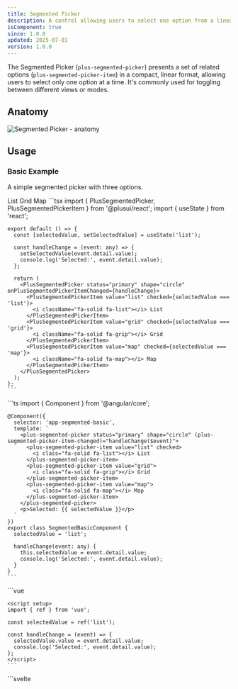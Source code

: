 ```yaml
---
title: Segmented Picker
description: A control allowing users to select one option from a linear set, often used for view switching.
isComponent: true
since: 1.0.0
updated: 2025-07-01
version: 1.0.0
---
```




The Segmented Picker (`plus-segmented-picker`) presents a set of related options (`plus-segmented-picker-item`) in a compact, linear format, allowing users to select only one option at a time. It's commonly used for toggling between different views or modes.

## Anatomy

<Image src={anatomy} alt="Segmented Picker - anatomy" />

## Usage

### Basic Example

A simple segmented picker with three options.

<CodePreview autoGeneration={false}>
  <plus-segmented-picker status="primary" shape="circle">
    <plus-segmented-picker-item value="list" checked>
      <i class="fa-solid fa-list"></i> List
    </plus-segmented-picker-item>
    <plus-segmented-picker-item value="grid">
      <i class="fa-solid fa-grip"></i> Grid
    </plus-segmented-picker-item>
    <plus-segmented-picker-item value="map">
      <i class="fa-solid fa-map"></i> Map
    </plus-segmented-picker-item>
  </plus-segmented-picker>

  <Fragment slot="react">
    ```tsx
    import { PlusSegmentedPicker, PlusSegmentedPickerItem } from '@plusui/react';
    import { useState } from 'react';

    export default () => {
      const [selectedValue, setSelectedValue] = useState('list');

      const handleChange = (event: any) => {
        setSelectedValue(event.detail.value);
        console.log('Selected:', event.detail.value);
      };

      return (
        <PlusSegmentedPicker status="primary" shape="circle" onPlusSegmentedPickerItemChanged={handleChange}>
          <PlusSegmentedPickerItem value="list" checked={selectedValue === 'list'}>
            <i className="fa-solid fa-list"></i> List
          </PlusSegmentedPickerItem>
          <PlusSegmentedPickerItem value="grid" checked={selectedValue === 'grid'}>
            <i className="fa-solid fa-grip"></i> Grid
          </PlusSegmentedPickerItem>
          <PlusSegmentedPickerItem value="map" checked={selectedValue === 'map'}>
            <i className="fa-solid fa-map"></i> Map
          </PlusSegmentedPickerItem>
        </PlusSegmentedPicker>
      );
    };
    ```
  </Fragment>

  <Fragment slot="angular">
    ```ts
    import { Component } from '@angular/core';

    @Component({
      selector: 'app-segmented-basic',
      template: `
        <plus-segmented-picker status="primary" shape="circle" (plus-segmented-picker-item-changed)="handleChange($event)">
          <plus-segmented-picker-item value="list" checked>
            <i class="fa-solid fa-list"></i> List
          </plus-segmented-picker-item>
          <plus-segmented-picker-item value="grid">
            <i class="fa-solid fa-grip"></i> Grid
          </plus-segmented-picker-item>
          <plus-segmented-picker-item value="map">
            <i class="fa-solid fa-map"></i> Map
          </plus-segmented-picker-item>
        </plus-segmented-picker>
        <p>Selected: {{ selectedValue }}</p>
      `
    })
    export class SegmentedBasicComponent {
      selectedValue = 'list';

      handleChange(event: any) {
        this.selectedValue = event.detail.value;
        console.log('Selected:', event.detail.value);
      }
    }
    ```
  </Fragment>

  <Fragment slot="vue">
    ```vue
    <template>
      <plus-segmented-picker status="primary" shape="circle" @plus-segmented-picker-item-changed="handleChange">
        <plus-segmented-picker-item value="list" :checked="selectedValue === 'list'">
          <i class="fa-solid fa-list"></i> List
        </plus-segmented-picker-item>
        <plus-segmented-picker-item value="grid" :checked="selectedValue === 'grid'">
          <i class="fa-solid fa-grip"></i> Grid
        </plus-segmented-picker-item>
        <plus-segmented-picker-item value="map" :checked="selectedValue === 'map'">
          <i class="fa-solid fa-map"></i> Map
        </plus-segmented-picker-item>
      </plus-segmented-picker>
      <p>Selected: {{ selectedValue }}</p>
    </template>

    <script setup>
    import { ref } from 'vue';

    const selectedValue = ref('list');

    const handleChange = (event) => {
      selectedValue.value = event.detail.value;
      console.log('Selected:', event.detail.value);
    };
    </script>
    ```
  </Fragment>

  <Fragment slot="svelte">
    ```svelte
    <script>
      let selectedValue = 'list';

      function handleChange(event) {
        selectedValue = event.detail.value;
        console.log('Selected:', event.detail.value);
      }
    </script>

    <plus-segmented-picker status="primary" shape="circle" on:plus-segmented-picker-item-changed={handleChange}>
      <plus-segmented-picker-item value="list" checked={selectedValue === 'list'}>
        <i class="fa-solid fa-list"></i> List
      </plus-segmented-picker-item>
      <plus-segmented-picker-item value="grid" checked={selectedValue === 'grid'}>
        <i class="fa-solid fa-grip"></i> Grid
      </plus-segmented-picker-item>
      <plus-segmented-picker-item value="map" checked={selectedValue === 'map'}>
        <i class="fa-solid fa-map"></i> Map
      </plus-segmented-picker-item>
    </plus-segmented-picker>
    <p>Selected: {selectedValue}</p>
    ```
  </Fragment>
</CodePreview>

### Size

Set the `size` prop on the `plus-segmented-picker` to control the size of all items.

<CodePreview autoGeneration={true}>
  <plus-segmented-picker size="sm" status="primary">
    <plus-segmented-picker-item value="a" checked>Sm A</plus-segmented-picker-item>
    <plus-segmented-picker-item value="b">Sm B</plus-segmented-picker-item>
  </plus-segmented-picker>
  <plus-segmented-picker size="md" status="primary">
    <plus-segmented-picker-item value="a" checked>Md A</plus-segmented-picker-item>
    <plus-segmented-picker-item value="b">Md B</plus-segmented-picker-item>
  </plus-segmented-picker>
  <plus-segmented-picker size="lg" status="primary">
    <plus-segmented-picker-item value="a" checked>Lg A</plus-segmented-picker-item>
    <plus-segmented-picker-item value="b">Lg B</plus-segmented-picker-item>
  </plus-segmented-picker>
</CodePreview>

### Shape

The `shape` prop on `plus-segmented-picker` controls the rounding of the container and the selection overlay.

<CodePreview autoGeneration={true} horizontal>
  <plus-segmented-picker shape="square" status="primary">
    <plus-segmented-picker-item value="a" checked>Square A</plus-segmented-picker-item>
    <plus-segmented-picker-item value="b">Square B</plus-segmented-picker-item>
  </plus-segmented-picker>
  <plus-segmented-picker shape="circle" status="primary">
    <plus-segmented-picker-item value="a" checked>Circle A</plus-segmented-picker-item>
    <plus-segmented-picker-item value="b">Circle B</plus-segmented-picker-item>
  </plus-segmented-picker>
</CodePreview>

### Status

The `status` prop changes the color scheme, typically used to highlight the picker or match a theme.

<CodePreview autoGeneration={true} horizontal>
  <plus-segmented-picker status="default" shape="circle">
    <plus-segmented-picker-item value="a" checked>Default A</plus-segmented-picker-item>
    <plus-segmented-picker-item value="b">Default B</plus-segmented-picker-item>
  </plus-segmented-picker>
  <plus-segmented-picker status="primary" shape="circle">
    <plus-segmented-picker-item value="a" checked>Primary A</plus-segmented-picker-item>
    <plus-segmented-picker-item value="b">Primary B</plus-segmented-picker-item>
  </plus-segmented-picker>
</CodePreview>

### Disabled Items

Set the `disabled` attribute on individual `plus-segmented-picker-item` components to prevent their selection.

<CodePreview autoGeneration={true} horizontal>
  <plus-segmented-picker status="primary">
    <plus-segmented-picker-item value="a" checked>Enabled A</plus-segmented-picker-item>
    <plus-segmented-picker-item value="b" disabled>Disabled B</plus-segmented-picker-item>
    <plus-segmented-picker-item value="c">Enabled C</plus-segmented-picker-item>
  </plus-segmented-picker>
</CodePreview>

### Handling Events

Listen to selection changes for dynamic behavior.

<CodePreview 
  autoGeneration={false} 
  showConsole
  customScript={`
    setTimeout(() => {
      const picker = document.getElementById('event-segmented-picker');
      if (picker) {
        picker.addEventListener('plus-segmented-picker-item-changed', (event) => {
          console.log('Selection changed to:', event.detail.value);
        });
      }
    }, 100);
  `}
>
  <plus-segmented-picker status="primary" id="event-segmented-picker">
    <plus-segmented-picker-item value="option1" checked>Option 1</plus-segmented-picker-item>
    <plus-segmented-picker-item value="option2">Option 2</plus-segmented-picker-item>
    <plus-segmented-picker-item value="option3">Option 3</plus-segmented-picker-item>
  </plus-segmented-picker>

  <Fragment slot="react">
    ```tsx
    import { PlusSegmentedPicker, PlusSegmentedPickerItem } from '@plusui/react';
    import { useState } from 'react';

    export default () => {
      const [selectedValue, setSelectedValue] = useState('option1');

      const handleChange = (event: any) => {
        setSelectedValue(event.detail.value);
        console.log('Selection changed to:', event.detail.value);
      };

      return (
        <PlusSegmentedPicker status="primary" onPlusSegmentedPickerItemChanged={handleChange}>
          <PlusSegmentedPickerItem value="option1" checked={selectedValue === 'option1'}>
            Option 1
          </PlusSegmentedPickerItem>
          <PlusSegmentedPickerItem value="option2" checked={selectedValue === 'option2'}>
            Option 2
          </PlusSegmentedPickerItem>
          <PlusSegmentedPickerItem value="option3" checked={selectedValue === 'option3'}>
            Option 3
          </PlusSegmentedPickerItem>
        </PlusSegmentedPicker>
      );
    };
    ```
  </Fragment>

  <Fragment slot="angular">
    ```ts
    import { Component } from '@angular/core';

    @Component({
      selector: 'app-segmented-events',
      template: `
        <plus-segmented-picker status="primary" (plus-segmented-picker-item-changed)="handleChange($event)">
          <plus-segmented-picker-item value="option1" [checked]="selectedValue === 'option1'">
            Option 1
          </plus-segmented-picker-item>
          <plus-segmented-picker-item value="option2" [checked]="selectedValue === 'option2'">
            Option 2
          </plus-segmented-picker-item>
          <plus-segmented-picker-item value="option3" [checked]="selectedValue === 'option3'">
            Option 3
          </plus-segmented-picker-item>
        </plus-segmented-picker>
      `
    })
    export class SegmentedEventsComponent {
      selectedValue = 'option1';

      handleChange(event: any) {
        this.selectedValue = event.detail.value;
        console.log('Selection changed to:', event.detail.value);
      }
    }
    ```
  </Fragment>

  <Fragment slot="vue">
    ```vue
    <template>
      <plus-segmented-picker status="primary" @plus-segmented-picker-item-changed="handleChange">
        <plus-segmented-picker-item value="option1" :checked="selectedValue === 'option1'">
          Option 1
        </plus-segmented-picker-item>
        <plus-segmented-picker-item value="option2" :checked="selectedValue === 'option2'">
          Option 2
        </plus-segmented-picker-item>
        <plus-segmented-picker-item value="option3" :checked="selectedValue === 'option3'">
          Option 3
        </plus-segmented-picker-item>
      </plus-segmented-picker>
    </template>

    <script setup>
    import { ref } from 'vue';

    const selectedValue = ref('option1');

    const handleChange = (event) => {
      selectedValue.value = event.detail.value;
      console.log('Selection changed to:', event.detail.value);
    };
    </script>
    ```
  </Fragment>

  <Fragment slot="svelte">
    ```svelte
    <script>
      let selectedValue = 'option1';

      function handleChange(event) {
        selectedValue = event.detail.value;
        console.log('Selection changed to:', event.detail.value);
      }
    </script>

    <plus-segmented-picker status="primary" on:plus-segmented-picker-item-changed={handleChange}>
      <plus-segmented-picker-item value="option1" checked={selectedValue === 'option1'}>
        Option 1
      </plus-segmented-picker-item>
      <plus-segmented-picker-item value="option2" checked={selectedValue === 'option2'}>
        Option 2
      </plus-segmented-picker-item>
      <plus-segmented-picker-item value="option3" checked={selectedValue === 'option3'}>
        Option 3
      </plus-segmented-picker-item>
    </plus-segmented-picker>
    ```
  </Fragment>

  <Fragment slot="html">
    ```html
    <plus-segmented-picker status="primary" id="event-segmented-picker">
      <plus-segmented-picker-item value="option1" checked>Option 1</plus-segmented-picker-item>
      <plus-segmented-picker-item value="option2">Option 2</plus-segmented-picker-item>
      <plus-segmented-picker-item value="option3">Option 3</plus-segmented-picker-item>
    </plus-segmented-picker>

    <script>
      const picker = document.getElementById('event-segmented-picker');
      
      picker.addEventListener('plus-segmented-picker-item-changed', (event) => {
        console.log('Selection changed to:', event.detail.value);
      });
    </script>
    ```
  </Fragment>
</CodePreview>

## Visual Sections

### Layout & Spacing

<Image src={layoutSpacing} alt="Segmented Picker - layout spacing" />

### Light & Dark Mode

<Image src={lightDarkMode} alt="Segmented Picker - light & dark mode" />

## Accessibility (a11y)

*   **Keyboard Behavior:**
    *   The segmented picker container (`plus-segmented-picker`) is part of the tab order.
    *   When the container has focus, `ArrowLeft` / `ArrowRight` navigate between items, updating the selection and moving focus accordingly. Navigation wraps around.
    *   `Home` selects the first non-disabled item.
    *   `End` selects the last non-disabled item.
    *   `Enter` or `Space` typically aren't needed as selection follows focus, but could be implemented for activation if needed.
*   **Screen Reader:**
    *   The `plus-segmented-picker` container uses `role="radiogroup"`.
    *   Each `plus-segmented-picker-item` uses `role="radio"` with `aria-checked` reflecting its selection state.
    *   Labels for each item are derived from their slotted content.
    *   Disabled items have `aria-disabled="true"`.
*   **Required Developer Actions:**
    *   Provide an accessible label for the `plus-segmented-picker` container itself, typically using `aria-label` or `aria-labelledby`.
    *   Ensure each `plus-segmented-picker-item` has meaningful content (text or icons with accessible labels) in its default slot.
    *   Assign a unique and descriptive `value` to each `plus-segmented-picker-item`.

## API Reference

### plus-segmented-picker

#### Properties

| Name     | Type                         | Default     | Description                                                   | Required |
|----------|------------------------------|-------------|---------------------------------------------------------------|----------|
| `status` | `'default' \| 'primary'`    | `'default'` | Color scheme of the picker. Passed to items.                  | No       |
| `shape`  | `'square' \| 'circle'`     | `'square'`  | Overall shape (rounding) of the picker. Passed to items.    | No       |
| `size`   | `'sm' \| 'md' \| 'lg'`       | `'md'`      | Size of the picker and its items. Passed to items.          | No       |

#### Events

| Name                                | Payload Type                                             | Description                             |
|-------------------------------------|----------------------------------------------------------|-----------------------------------------|
| `plus-segmented-picker-item-changed`| `CustomEvent<{value: string}>`                          | Fired when the selected item changes. |

#### Slots

| Name        | Description                                                  |
|-------------|--------------------------------------------------------------|
| `(default)` | Contains the `plus-segmented-picker-item` elements for the picker. |

#### CSS Shadow Parts

| Name                | Description                                |
|---------------------|--------------------------------------------|
| `host`              | The main host container element.           |
| `animation-overlay` | The overlay element used for selection animation. |

---

### plus-segmented-picker-item

#### Properties

| Name       | Type                       | Default    | Description                                               | Required |
|------------|----------------------------|------------|-----------------------------------------------------------|----------|
| `checked`  | `boolean`                  | `false`    | Whether the item is currently selected.                   | No       |
| `status`   | `'default' \| 'primary'`  | `'default'`| Color scheme (inherited from parent picker).              | No       |
| `disabled` | `boolean`                  | `false`    | Disables the item, preventing selection.                | No       |
| `shape`    | `'square' \| 'circle'`   | `'square'` | Shape (rounding) (inherited from parent picker).        | No       |
| `size`     | `'sm' \| 'md' \| 'lg'`     | `'md'`     | Size (inherited from parent picker).                    | No       |
| `groupName`| `string`                   | `''`       | Internal property to group items (set by parent picker). | No       |
| `value`    | `string`                   | `''`       | The value associated with this item.                     | Yes      |

#### Events

This component primarily communicates selection changes through the parent `plus-segmented-picker`'s `plus-segmented-picker-item-changed` event.

#### Slots

| Name        | Description                          |
|-------------|--------------------------------------|
| `(default)` | The content displayed inside the item (text, icon, etc.). |

#### CSS Shadow Parts

| Name    | Description                 |
|---------|-----------------------------|
| `label` | The label element wrapping the slot content. |
| `input` | The hidden radio input element. |


